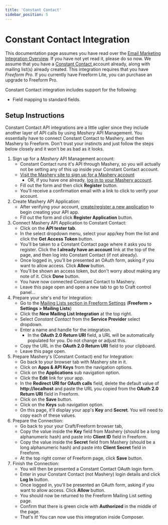 ```yaml
---
title: 'Constant Contact'
sidebar_position: 5
---
```



# Constant Contact Integration<Badge type="pro" text="Pro" /><Badge type="feature" text="3.6.7+, Revised 3.13.4+" />

This documentation page assumes you have read over the [Email Marketing Integration Overview](./index.mdx#email-marketing). If you have not yet read it, please do so now. We assume that you have a [Constant Contact ](http://constantcontact.com) account already, along with mailing list(s) already created. This integration requires that you have _Freeform Pro_. If you currently have Freeform Lite, you can purchase an upgrade to Freeform Pro.

Constant Contact integration includes support for the following:

- Field mapping to standard fields.

## Setup Instructions

Constant Contact API integrations are a little uglier since they include another layer of API calls by using _Mashery_ API Management. You essentially have to connect Constant Contact to Mashery, and then Mashery to Freeform. Don't trust your instincts and just follow the steps below closely and it won't be as bad as it looks.

1. Sign up for a _Mashery_ API Management account:
   - Constant Contact runs it's API through Mashery, so you will actually not be setting any of this up inside your Constant Contact account.
   - [Visit the Mashery site to sign up for a Mashery account](https://constantcontact.mashery.com/member/register)
     - OR, if you have one already, [log in to your Mashery account](https://constantcontact.mashery.com/login).
   - Fill out the form and then click **Register** button.
   - You'll receive a confirmation email with a link to click to verify your account.
2. Create Mashery API Application:
   - After verifying your account, [create/register a new application](https://constantcontact.mashery.com/apps/register) to begin creating your API app.
   - Fill out the form and click **Register Application** button.
3. Connect Mashery API Application to Constant Contact:
   - Click on the **API tester tab**.
   - In the select dropdown menu, select your app/key from the list and click the **Get Access Token** button.
   - You'll be taken to a Constant Contact page where it asks you to register. Click the **I already have an account** link at the top of the page, and then log into Constant Contact (if not already).
   - Once logged in, you'll be presented an OAuth form, asking if you want to allow access. Click **Allow** button.
   - You'll be shown an access token, but don't worry about making any note of it. Click **Done** button.
   - You have now connected Constant Contact to Mashery.
   - Leave this page open and open a new tab to go to Craft control panel...
4. Prepare your site's end for Integration:
   - Go to the [Mailing Lists section in Freeform Settings](../configuration/settings.mdx#api-integrations) (**Freeform > Settings > Mailing Lists**)
   - Click the **New Mailing List Integration** at the top right.
   - Select _Constant Contact_ from the **Service Provider** select dropdown.
   - Enter a name and handle for the integration.
     - In the **OAuth 2.0 Return URI** field, a URL will be automatically populated for you. Do not change or adjust this.
   - Copy the URL in the **OAuth 2.0 Return URI** field to your clipboard.
   - Leave this page open.
5. Prepare Mashery's (Constant Contact) end for Integration:
   - Go back to your browser tab with Mashery site in it.
   - Click on **Apps & API Keys** from the navigation options.
   - Click on the **Applications** sub navigation option.
   - Click the **Edit** link for your app.
   - In the **Redirect URI for OAuth calls** field, delete the default value of **http://localhost** and paste the URL you copied from the **OAuth 2.0 Return URI** field in Freeform.
   - Click on the **Save** button.
   - Click on the **Keys** sub navigation option.
   - On this page, it'll display your app's **Key** and **Secret**. You will need to copy each of these values.
6. Prepare the Connection:
   - Go back to your your Craft/Freeform browser tab,
   - Copy the value inside the **Key** field from Mashery (should be a long alphanumeric hash) and paste into **Client ID** field in Freeform.
   - Copy the value inside the **Secret** field from Mashery (should be a long alphanumeric hash) and paste into **Client Secret** field in Freeform.
   - At the top right corner of Freeform page, click **Save** button.
7. Finish the Connection:
   - You will then be presented a Constant Contact OAuth login form.
   - Enter in your Constant Contact (not Mashery) login details and click **Log In** button.
   - Once logged in, you'll be presented an OAuth form, asking if you want to allow access. Click **Allow** button.
   - You should now be returned to the Freeform Mailing List setting page.
   - Confirm that there is green circle with **Authorized** in the middle of the page.
   - That's it! You can now use this integration inside Composer.
